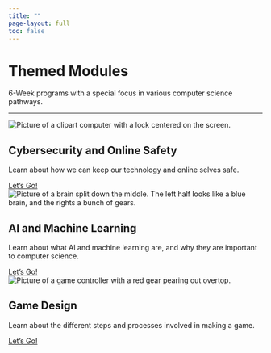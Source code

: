 ```yaml
---
title: ""
page-layout: full
toc: false
---
```


<div class="hero-section">
  <h1 class="main-title">Themed Modules</h1>
  <p class="subtitle">6-Week programs with a special focus in various computer science pathways.</p>
</div>

<hr class="section-divider">

<div class="info-section">
  <div class="info-image">
  <img class="image" src="/images/cybersecurity.png" alt="Picture of a clipart computer with a lock centered on the screen.">
  </div>
  <div class="info-content">
  <h2 class="info-title">Cybersecurity and Online Safety</h2>
  <p class="info-subtitle">Learn about how we can keep our technology and online selves safe.</p>
  <a href="cybersecurity-online-safety/cyber.qmd" class="button">Let's Go!</a>
  </div>
</div>

<div class="info-section-reverse">
  <div class="info-image">
  <img class="image" src="/images/machine_learning.png" alt="Picture of a brain split down the middle. The left half looks like a blue brain, and the rights a bunch of gears.">
  </div>
  <div class="info-content">
  <h2 class="info-title">AI and Machine Learning</h2>
  <p class="info-subtitle">Learn about what AI and machine learning are, and why they are important to computer science.</p>
  <a href="ai-machine-learning/AI.qmd" class="button">Let's Go!</a>
  </div>
</div>

<div class="info-section">
  <div class="info-image">
  <img class="image" src="/images/game_design.png" alt="Picture of a game controller with a red gear pearing out overtop.">
  </div>
  <div class="info-content">
  <h2 class="info-title">Game Design</h2>
  <p class="info-subtitle">Learn about the different steps and processes involved in making a game.</p>
  <a href="game-design/game.qmd" class="button">Let's Go!</a>
  </div>
</div>
